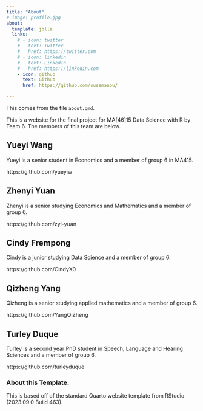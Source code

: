 ```yaml
---
title: "About"
# image: profile.jpg
about:
  template: jolla
  links:
    # - icon: twitter
    #   text: Twitter
    #   href: https://twitter.com
    # - icon: linkedin
    #   text: LinkedIn
    #   href: https://linkedin.com
    - icon: github
      text: Github
      href: https://github.com/sussmanbu/

---
```



This comes from the file `about.qmd`.

This is a website for the final project for MA[46]15 Data Science with R by Team 6.
The members of this team are below.

## Yueyi Wang

Yueyi is a senior student in Economics and a member of group 6 in MA415.

https://github.com/yueyiw

## Zhenyi Yuan

Zhenyi is a senior studying Economics and Mathematics and a member of group 6.

https://github.com/zyi-yuan

## Cindy Frempong
Cindy is a junior studying Data Science and a member of group 6.

https://github.com/CindyX0 


## Qizheng Yang

Qizheng is a senior studying applied mathematics and a member of group 6.

https://github.com/YangQiZheng

## Turley Duque

Turley is a second year PhD student in Speech, Language and Hearing Sciences and a member of group 6.

https://github.com/turleyduque


<!-- Please leave in the information below -->

### About this Template.

This is based off of the standard Quarto website template from RStudio (2023.09.0 Build 463).
